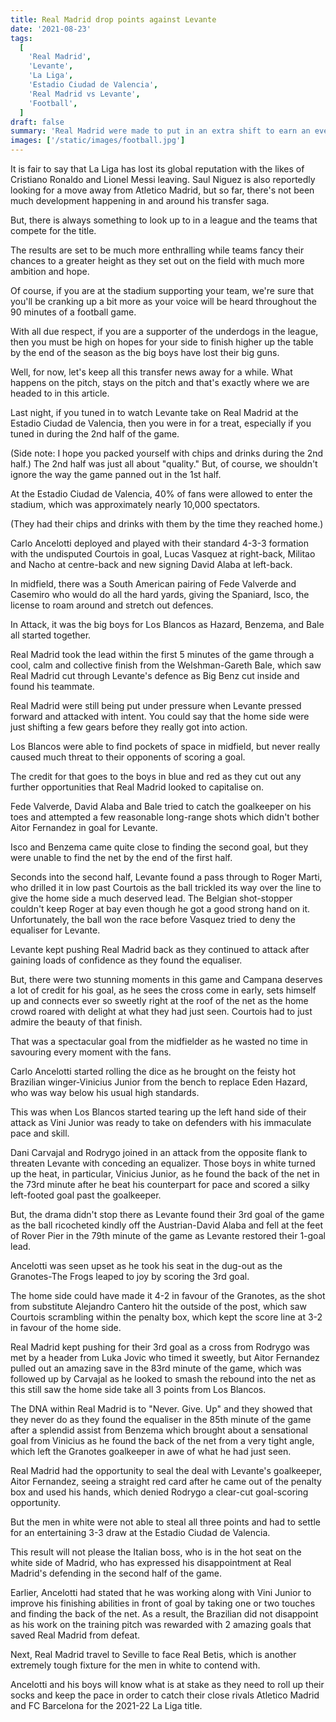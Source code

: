 ```yaml
---
title: Real Madrid drop points against Levante
date: '2021-08-23'
tags:
  [
    'Real Madrid',
    'Levante',
    'La Liga',
    'Estadio Ciudad de Valencia',
    'Real Madrid vs Levante',
    'Football',
  ]
draft: false
summary: 'Real Madrid were made to put in an extra shift to earn an evenly played draw at the Estadio Ciudad de Valencia.'
images: ['/static/images/football.jpg']
---
```


It is fair to say that La Liga has lost its global reputation with the likes of Cristiano Ronaldo and Lionel Messi leaving. Saul Niguez is also reportedly looking for a move away from Atletico Madrid, but so far, there's not been much development happening in and around his transfer saga.

But, there is always something to look up to in a league and the teams that compete for the title.

The results are set to be much more enthralling while teams fancy their chances to a greater height as they set out on the field with much more ambition and hope.

Of course, if you are at the stadium supporting your team, we're sure that you'll be cranking up a bit more as your voice will be heard throughout the 90 minutes of a football game.

With all due respect, if you are a supporter of the underdogs in the league, then you must be high on hopes for your side to finish higher up the table by the end of the season as the big boys have lost their big guns.

Well, for now, let's keep all this transfer news away for a while. What happens on the pitch, stays on the pitch and that's exactly where we are headed to in this article.

Last night, if you tuned in to watch Levante take on Real Madrid at the Estadio Ciudad de Valencia, then you were in for a treat, especially if you tuned in during the 2nd half of the game.

(Side note: I hope you packed yourself with chips and drinks during the 2nd half.) The 2nd half was just all about "quality." But, of course, we shouldn't ignore the way the game panned out in the 1st half.

At the Estadio Ciudad de Valencia, 40% of fans were allowed to enter the stadium, which was approximately nearly 10,000 spectators.

(They had their chips and drinks with them by the time they reached home.)

Carlo Ancelotti deployed and played with their standard 4-3-3 formation with the undisputed Courtois in goal, Lucas Vasquez at right-back, Militao and Nacho at centre-back and new signing David Alaba at left-back.

In midfield, there was a South American pairing of Fede Valverde and Casemiro who would do all the hard yards, giving the Spaniard, Isco, the license to roam around and stretch out defences.

In Attack, it was the big boys for Los Blancos as Hazard, Benzema, and Bale all started together.

Real Madrid took the lead within the first 5 minutes of the game through a cool, calm and collective finish from the Welshman-Gareth Bale, which saw Real Madrid cut through Levante's defence as Big Benz cut inside and found his teammate.

Real Madrid were still being put under pressure when Levante pressed forward and attacked with intent. You could say that the home side were just shifting a few gears before they really got into action.

Los Blancos were able to find pockets of space in midfield, but never really caused much threat to their opponents of scoring a goal.

The credit for that goes to the boys in blue and red as they cut out any further opportunities that Real Madrid looked to capitalise on.

Fede Valverde, David Alaba and Bale tried to catch the goalkeeper on his toes and attempted a few reasonable long-range shots which didn't bother Aitor Fernandez in goal for Levante.

Isco and Benzema came quite close to finding the second goal, but they were unable to find the net by the end of the first half.

Seconds into the second half, Levante found a pass through to Roger Marti, who drilled it in low past Courtois as the ball trickled its way over the line to give the home side a much deserved lead. The Belgian shot-stopper couldn't keep Roger at bay even though he got a good strong hand on it. Unfortunately, the ball won the race before Vasquez tried to deny the equaliser for Levante.

Levante kept pushing Real Madrid back as they continued to attack after gaining loads of confidence as they found the equaliser.

But, there were two stunning moments in this game and Campana deserves a lot of credit for his goal, as he sees the cross come in early, sets himself up and connects ever so sweetly right at the roof of the net as the home crowd roared with delight at what they had just seen. Courtois had to just admire the beauty of that finish.

That was a spectacular goal from the midfielder as he wasted no time in savouring every moment with the fans.

Carlo Ancelotti started rolling the dice as he brought on the feisty hot Brazilian winger-Vinicius Junior from the bench to replace Eden Hazard, who was way below his usual high standards.

This was when Los Blancos started tearing up the left hand side of their attack as Vini Junior was ready to take on defenders with his immaculate pace and skill.

Dani Carvajal and Rodrygo joined in an attack from the opposite flank to threaten Levante with conceding an equalizer. Those boys in white turned up the heat, in particular, Vinicius Junior, as he found the back of the net in the 73rd minute after he beat his counterpart for pace and scored a silky left-footed goal past the goalkeeper.

But, the drama didn't stop there as Levante found their 3rd goal of the game as the ball ricocheted kindly off the Austrian-David Alaba and fell at the feet of Rover Pier in the 79th minute of the game as Levante restored their 1-goal lead.

Ancelotti was seen upset as he took his seat in the dug-out as the Granotes-The Frogs leaped to joy by scoring the 3rd goal.

The home side could have made it 4-2 in favour of the Granotes, as the shot from substitute Alejandro Cantero hit the outside of the post, which saw Courtois scrambling within the penalty box, which kept the score line at 3-2 in favour of the home side.

Real Madrid kept pushing for their 3rd goal as a cross from Rodrygo was met by a header from Luka Jovic who timed it sweetly, but Aitor Fernandez pulled out an amazing save in the 83rd minute of the game, which was followed up by Carvajal as he looked to smash the rebound into the net as this still saw the home side take all 3 points from Los Blancos.

The DNA within Real Madrid is to "Never. Give. Up" and they showed that they never do as they found the equaliser in the 85th minute of the game after a splendid assist from Benzema which brought about a sensational goal from Vinicius as he found the back of the net from a very tight angle, which left the Granotes goalkeeper in awe of what he had just seen.

Real Madrid had the opportunity to seal the deal with Levante's goalkeeper, Aitor Fernandez, seeing a straight red card after he came out of the penalty box and used his hands, which denied Rodrygo a clear-cut goal-scoring opportunity.

But the men in white were not able to steal all three points and had to settle for an entertaining 3-3 draw at the Estadio Ciudad de Valencia.

This result will not please the Italian boss, who is in the hot seat on the white side of Madrid, who has expressed his disappointment at Real Madrid's defending in the second half of the game.

Earlier, Ancelotti had stated that he was working along with Vini Junior to improve his finishing abilities in front of goal by taking one or two touches and finding the back of the net. As a result, the Brazilian did not disappoint as his work on the training pitch was rewarded with 2 amazing goals that saved Real Madrid from defeat.

Next, Real Madrid travel to Seville to face Real Betis, which is another extremely tough fixture for the men in white to contend with.

Ancelotti and his boys will know what is at stake as they need to roll up their socks and keep the pace in order to catch their close rivals Atletico Madrid and FC Barcelona for the 2021-22 La Liga title.
